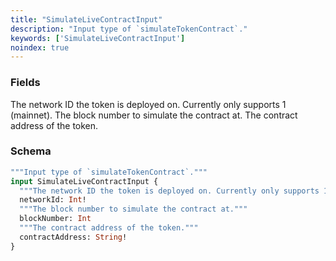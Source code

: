 ```yaml
---
title: "SimulateLiveContractInput"
description: "Input type of `simulateTokenContract`."
keywords: ['SimulateLiveContractInput']
noindex: true
---
```


### Fields

<ResponseField name="networkId" type="Int!" required>
  The network ID the token is deployed on. Currently only supports 1 (mainnet).
</ResponseField>

<ResponseField name="blockNumber" type="Int">
  The block number to simulate the contract at.
</ResponseField>

<ResponseField name="contractAddress" type="String!" required>
  The contract address of the token.
</ResponseField>

### Schema


```graphql 
"""Input type of `simulateTokenContract`."""
input SimulateLiveContractInput {
  """The network ID the token is deployed on. Currently only supports 1 (mainnet)."""
  networkId: Int!
  """The block number to simulate the contract at."""
  blockNumber: Int
  """The contract address of the token."""
  contractAddress: String!
}
```
